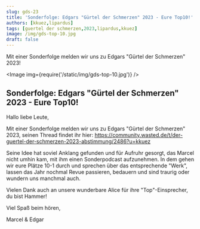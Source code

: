 ```yaml
---
slug: gds-23
title: 'Sonderfolge: Edgars "Gürtel der Schmerzen" 2023 - Eure Top10!'
authors: [kkuez,lipardus]
tags: [guertel der schmerzen,2023,lipardus,kkuez]
image: /img/gds-top-10.jpg
draft: false
---
```



Mit einer Sonderfolge melden wir uns zu Edgars "Gürtel der Schmerzen" 2023!

<Image img={require('/static/img/gds-top-10.jpg')} />

<!--truncate-->

## Sonderfolge: Edgars "Gürtel der Schmerzen" 2023 - Eure Top10!

Hallo liebe Leute,

Mit einer Sonderfolge melden wir uns zu Edgars "Gürtel der Schmerzen" 2023, seinen Thread findet ihr hier:
https://community.wasted.de/t/der-guertel-der-schmerzen-2023-abstimmung/2486?u=kkuez

Seine Idee hat soviel Anklang gefunden und für Aufruhr gesorgt, das Marcel nicht umhin kam, mit ihm einen Sonderpodcast aufzunehmen.
In dem gehen wir eure Plätze 10-1 durch und sprechen über das entsprechende "Werk", lassen das Jahr nochmal Revue passieren, bedauern und sind traurig oder wundern uns manchmal auch.

Vielen Dank auch an unsere wunderbare Alice für ihre "Top"-Einsprecher, du bist Hammer!

Viel Spaß beim hören,

Marcel & Edgar

<ReactPlayer
    width="100%"
    height="50px"
    controls
    url='https://m10z.picnotes.de/gds/GuertelDerSchmerzen23.mp3'
/>
